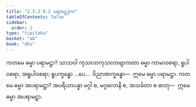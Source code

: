 ```yaml
---
title: "2.3.2.9.2 ပရာမဋ္ဌဒုက"
tableOfContents: false
sidebar:
  order: 2
type: "tipitaka"
basket: "ab"
book: "dhs"
---
```



<DynamicBreadcrumb />

<Division number="1183" book="dhs">

<Paragraph number="1879" book="dhs">
ကတမေ ဓမ္မာ ပရာမဋ္ဌာ? သာသဝါ ကုသလာကုသလာဗျာကတာ ဓမ္မာ ကာမာဝစရာ, ရူပါဝစရာ, အရူပါဝစရာ; ရူပက္ခန္ဓော …ပေ…  ဝိညာဏက္ခန္ဓော—  ဣမေ ဓမ္မာ ပရာမဋ္ဌာ.
</Paragraph>

</Division>
<Division number="1184" book="dhs">

<Paragraph number="1880" book="dhs">
ကတမေ ဓမ္မာ အပရာမဋ္ဌာ? အပရိယာပန္နာ မဂ္ဂါ စ, မဂ္ဂဖလာနိ စ, အသင်္ခတာ စ ဓာတု—  ဣမေ ဓမ္မာ အပရာမဋ္ဌာ.
</Paragraph>
</Division>